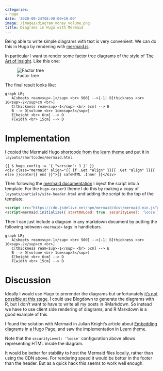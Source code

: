 ```yaml
---
categories:
- hugo
date: '2020-09-24T08:00:00+10:00'
image: /images/diagram_money_volume.png
title: Diagrams in Hugo with Mermaid
---
```


Being able to write simple diagrams with text is very convenient.
We can do this in Hugo by rendering with [mermaid.js](https://mermaid-js.github.io/mermaid/).

In particular I want to render some factor tree diagrams of the style of [The Art of Insight](https://mitpress.mit.edu/books/art-insight-science-and-engineering).
Like this one:

![Factor tree](/images/factor_tree_paper.png)

The final result looks like:

```mermaid
graph LR;
   A[sheets ream<sup>-1</sup> <br> 500] -->|-1| B[thickness <br> 10<sup>-2</sup>cm <br>] 
   C[thickness ream<sup>-1</sup> <br> 5cm] --> B
   B --> D[volume <br> 1cm<sup>3</sup>]
   E[height <br> 6cm] --> D
   F[width <br> 15cm] --> D
```

# Implementation

I copied the Mermaid Hugo [shortcode from the learn theme](https://learn.netlify.app/en/shortcodes/mermaid/) and put it in `layouts/shortcodes/mermaid.html`.

```
{{ $_hugo_config := `{ "version": 1 }` }}
<div class="mermaid" align="{{ if .Get "align" }}{{ .Get "align" }}{{ else }}center{{ end }}">{{ safeHTML .Inner }}</div>
```

Then following the [mermaid documentation](https://mermaid-js.github.io/mermaid/) I inject the script into a template.
For the `hugo-casper3` theme I do this by making a copy of `layouts/partials/site-header.html` and adding the script to the top of the template.

```html
<script src="https://cdn.jsdelivr.net/npm/mermaid/dist/mermaid.min.js"></script>
<script>mermaid.initialize({ startOnLoad: true, securityLevel: 'loose'}});</script>
```

Then I can just include a diagram in any markdown document by putting the following between `<mermaid>` tags in handlebars.
```
graph LR;
   A[sheets ream<sup>-1</sup> <br> 500] -->|-1| B[thickness <br> 10<sup>-2</sup>cm <br>] 
   C[thickness ream<sup>-1</sup> <br> 5cm] --> B
   B --> D[volume <br> 1cm<sup>3</sup>]
   E[height <br> 6cm] --> D
   F[width <br> 15cm] --> D
```

# Discussion

Ideally I would use Hugo to prerender the diagrams but unfortunately [it's not possible at this stage](https://github.com/gohugoio/hugo/issues/796).
I could use Blogdown to generate the diagrams with R, but I don't want to have to write all my posts in RMarkdown.
So instead we have to use client side rendering of diagrams, and R Markdown is a good example of this.

I found the solution with Mermaid in Julian Knight's article about [Embedding diagrams in a Hugo Page](https://it.knightnet.org.uk/kb/hugo/embed-diagram/), and saw the implementation in [Learn theme](https://learn.netlify.app/en/shortcodes/mermaid/).

Note that the `securityLevel: 'loose'` configuration above allows representing HTML inside the diagram.

It would be better for stability to host the Mermaid files locally, rather than using the CDN above.
For rendering speed it would be better in the footer than the header.
But as a quick hack this seems to work well enough.